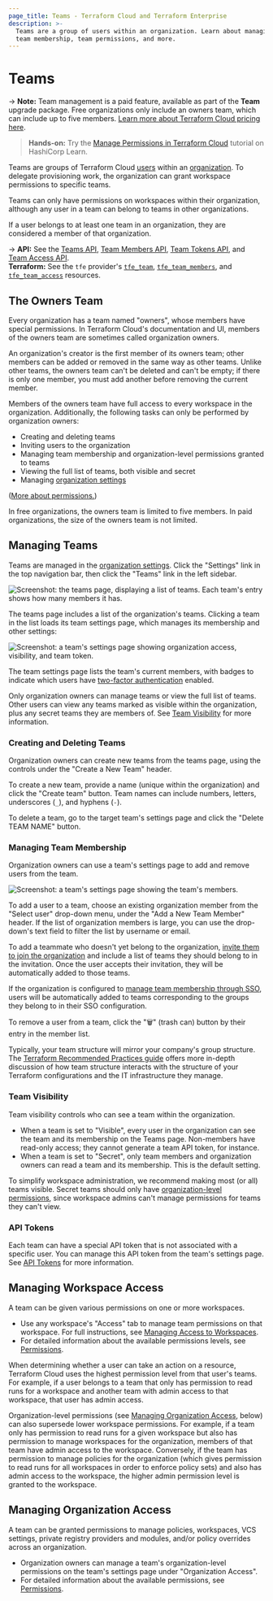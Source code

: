 ```yaml
---
page_title: Teams - Terraform Cloud and Terraform Enterprise
description: >-
  Teams are a group of users within an organization. Learn about managing teams,
  team membership, team permissions, and more.
---
```


[organizations]: /cloud-docs/users-teams-organizations/organizations

[organization settings]: /cloud-docs/users-teams-organizations/organizations#organization-settings

[users]: /cloud-docs/users-teams-organizations/users

# Teams

-> **Note:** Team management is a paid feature, available as part of the **Team** upgrade package. Free organizations only include an owners team, which can include up to five members. [Learn more about Terraform Cloud pricing here](https://www.hashicorp.com/products/terraform/pricing).

> **Hands-on:** Try the [Manage Permissions in Terraform Cloud](https://learn.hashicorp.com/tutorials/terraform/cloud-permissions?in=terraform/cloud&utm_source=WEBSITE&utm_medium=WEB_IO&utm_offer=ARTICLE_PAGE&utm_content=DOCS) tutorial on HashiCorp Learn.

Teams are groups of Terraform Cloud [users][] within an [organization][organizations]. To delegate provisioning work, the organization can grant workspace permissions to specific teams.

Teams can only have permissions on workspaces within their organization, although any user in a team can belong to teams in other organizations.

If a user belongs to at least one team in an organization, they are considered a member of that organization.

-> **API:** See the [Teams API](/cloud-docs/api-docs/teams), [Team Members API](/cloud-docs/api-docs/team-members), [Team Tokens API](/cloud-docs/api-docs/team-tokens), and [Team Access API](/cloud-docs/api-docs/team-access).<br/>
**Terraform:** See the `tfe` provider's [`tfe_team`](https://registry.terraform.io/providers/hashicorp/tfe/latest/docs/resources/team), [`tfe_team_members`](https://registry.terraform.io/providers/hashicorp/tfe/latest/docs/resources/team_members), and [`tfe_team_access`](https://registry.terraform.io/providers/hashicorp/tfe/latest/docs/resources/team_access) resources.

## The Owners Team

Every organization has a team named "owners", whose members have special permissions. In Terraform Cloud's documentation and UI, members of the owners team are sometimes called organization owners.

An organization's creator is the first member of its owners team; other members can be added or removed in the same way as other teams. Unlike other teams, the owners team can't be deleted and can't be empty; if there is only one member, you must add another before removing the current member.

Members of the owners team have full access to every workspace in the organization. Additionally, the following tasks can only be performed by organization owners:

- Creating and deleting teams
- Inviting users to the organization
- Managing team membership and organization-level permissions granted to teams
- Viewing the full list of teams, both visible and secret
- Managing [organization settings][]

([More about permissions.](/cloud-docs/users-teams-organizations/permissions))

[permissions-citation]: #intentionally-unused---keep-for-maintainers

In free organizations, the owners team is limited to five members. In paid organizations, the size of the owners team is not limited.

## Managing Teams

Teams are managed in the [organization settings][]. Click the "Settings" link in the top navigation bar, then click the "Teams" link in the left sidebar.

![Screenshot: the teams page, displaying a list of teams. Each team's entry shows how many members it has.](/img/docs/teams-list.png)

The teams page includes a list of the organization's teams. Clicking a team in the list loads its team settings page, which manages its membership and other settings:

![Screenshot: a team's settings page showing organization access, visibility, and team token.](/img/docs/teams-team-settings.png)

The team settings page lists the team's current members, with badges to indicate which users have [two-factor authentication](/cloud-docs/users-teams-organizations/2fa) enabled.

Only organization owners can manage teams or view the full list of teams. Other users can view any teams marked as visible within the organization, plus any secret teams they
are members of. See [Team Visibility](/cloud-docs/users-teams-organizations/teams#team-visibility) for more information.

[permissions-citation]: #intentionally-unused---keep-for-maintainers

### Creating and Deleting Teams

Organization owners can create new teams from the teams page, using the controls under the "Create a New Team" header.

[permissions-citation]: #intentionally-unused---keep-for-maintainers

To create a new team, provide a name (unique within the organization) and click the "Create team" button. Team names can include numbers, letters, underscores (`_`), and hyphens (`-`).

To delete a team, go to the target team's settings page and click the "Delete TEAM NAME" button.

### Managing Team Membership

Organization owners can use a team's settings page to add and remove users from the team.

[permissions-citation]: #intentionally-unused---keep-for-maintainers

![Screenshot: a team's settings page showing the team's members.](/img/docs/teams-team-settings-membership.png)

To add a user to a team, choose an existing organization member from the "Select user" drop-down menu, under the "Add a New Team Member" header. If the list of organization members is large, you can use the drop-down's text field to filter the list by username or email.

To add a teammate who doesn't yet belong to the organization, [invite them to join the organization](/cloud-docs/users-teams-organizations/organizations#users) and include a list of teams they should belong to in the invitation. Once the user accepts their invitation, they will be automatically added to those teams.

If the organization is configured to [manage team membership through SSO](/cloud-docs/users-teams-organizations/single-sign-on#managing-team-membership-through-sso), users will be automatically added to teams corresponding to the groups they belong to in their SSO configuration.

To remove a user from a team, click the "🗑" (trash can) button by their entry in the member list.

Typically, your team structure will mirror your company's group structure. The [Terraform Recommended Practices guide](/cloud-docs/guides/recommended-practices) offers more in-depth discussion of how team structure interacts with the structure of your Terraform configurations and the IT infrastructure they manage.

### Team Visibility

Team visibility controls who can see a team within the organization.

- When a team is set to "Visible", every user in the organization can see the
  team and its membership on the Teams page. Non-members have read-only access;
  they cannot generate a team API token, for instance.
- When a team is set to "Secret", only team members and organization owners can
  read a team and its membership. This is the default setting.

[permissions-citation]: #intentionally-unused---keep-for-maintainers

To simplify workspace administration, we recommend making most (or all) teams visible. Secret teams should only have
[organization-level permissions](/cloud-docs/users-teams-organizations/permissions#organization-permissions), since workspace admins can't manage permissions for teams they can't view.

### API Tokens

Each team can have a special API token that is not associated with a specific user. You can manage this API token from the team's settings page. See [API Tokens](/cloud-docs/users-teams-organizations/api-tokens) for more information.

## Managing Workspace Access

A team can be given various permissions on one or more workspaces.

- Use any workspace's "Access" tab to manage team permissions on that workspace. For full instructions, see [Managing Access to Workspaces](/cloud-docs/workspaces/settings/access).
- For detailed information about the available permissions levels, see [Permissions](/cloud-docs/users-teams-organizations/permissions#workspace-permissions).

When determining whether a user can take an action on a resource, Terraform Cloud uses the highest permission level from that user's teams. For example, if a user belongs to a team that only has permission to read runs for a workspace and another team with admin access to that workspace, that user has admin access.

[permissions-citation]: #intentionally-unused---keep-for-maintainers

Organization-level permissions (see [Managing Organization Access](/cloud-docs/users-teams-organizations/teams#managing-organization-access), below) can also supersede lower workspace permissions. For example, if a team only has permission to read runs for a given workspace but also has permission to manage workspaces for the organization, members of that team have admin access to the workspace. Conversely, if the team has permission to manage policies for the organization (which gives permission to read runs for all workspaces in order to enforce policy sets) and also has admin access to the workspace, the higher admin permission level is granted to the workspace.

[permissions-citation]: #intentionally-unused---keep-for-maintainers

## Managing Organization Access

A team can be granted permissions to manage policies, workspaces, VCS settings, private registry providers and modules, and/or policy overrides across an organization.

[permissions-citation]: #intentionally-unused---keep-for-maintainers

- Organization owners can manage a team's organization-level permissions on the team's settings page under "Organization Access".
- For detailed information about the available permissions, see [Permissions](/cloud-docs/users-teams-organizations/permissions#organization-permissions).
